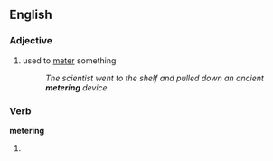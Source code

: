 ==English==

===Adjective===
{{en-adj|-}}

# used to [[meter]] something
#: ''The scientist went to the shelf and pulled down an ancient '''metering''' device.''

===Verb===
'''metering'''

# {{present participle of|[[meter]]}}